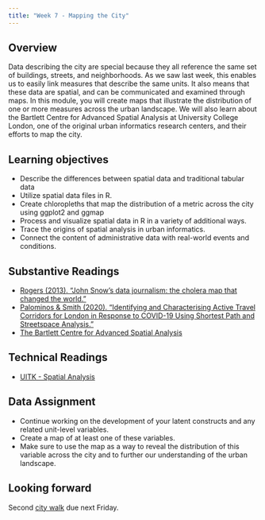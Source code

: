 ```yaml
---
title: "Week 7 - Mapping the City"
---
```


## Overview

Data describing the city are special because they all reference the same set of buildings, streets, and neighborhoods. As we saw last week, this enables us to easily link measures that describe the same units. It also means that these data are spatial, and can be communicated and examined through maps. In this module, you will create maps that illustrate the distribution of one or more measures across the urban landscape. We will also learn about the Bartlett Centre for Advanced Spatial Analysis at University College London, one of the original urban informatics research centers, and their efforts to map the city.

## Learning objectives

- Describe the differences between spatial data and traditional tabular data
- Utilize spatial data files in R.
- Create chloropleths that map the distribution of a metric across the city using ggplot2 and ggmap
- Process and visualize spatial data in R in a variety of additional ways.
- Trace the origins of spatial analysis in urban informatics.
- Connect the content of administrative data with real-world events and conditions.

## Substantive Readings 

- [Rogers (2013). "John Snow's data journalism: the cholera map that changed the world."](https://www.theguardian.com/news/datablog/2013/mar/15/john-snow-cholera-map)
- [Palominos & Smith (2020). "Identifying and Characterising Active Travel Corridors for London in Response to COVID-19 Using Shortest Path and Streetspace Analysis."](https://www.ucl.ac.uk/bartlett/casa/sites/bartlett/files/casa_working_paper_222_2.pdf)
- [The Bartlett Centre for Advanced Spatial Analysis](http://www.bartlett.ucl.ac.uk/casa)

## Technical Readings

- [UITK - Spatial Analysis](https://ui.josiahparry.com/spatial-analysis.html)

## Data Assignment 

- Continue working on the development of your latent constructs and any related unit-level variables. 
- Create a map of at least one of these variables. 
- Make sure to use the map as a way to reveal the distribution of this variable across the city and to further our understanding of the urban landscape.


## Looking forward

Second [city walk](./city-walk-2.html) due next Friday. 
